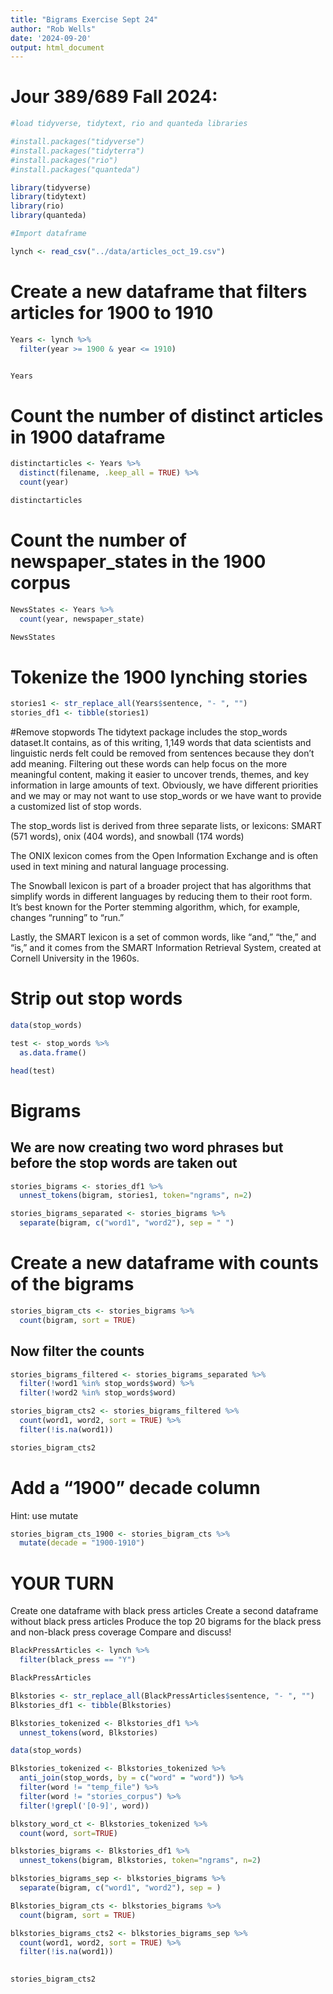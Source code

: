 ```yaml
---
title: "Bigrams Exercise Sept 24"
author: "Rob Wells"
date: '2024-09-20'
output: html_document
---
```


# Jour 389/689 Fall 2024:

```r
#load tidyverse, tidytext, rio and quanteda libraries

#install.packages("tidyverse")
#install.packages("tidyterra")
#install.packages("rio")
#install.packages("quanteda")

library(tidyverse)
library(tidytext)
library(rio)
library(quanteda)

```

```r
#Import dataframe 

lynch <- read_csv("../data/articles_oct_19.csv")

```

# Create a new dataframe that filters articles for 1900 to 1910

```r

Years <- lynch %>% 
  filter(year >= 1900 & year <= 1910)


Years


```

# Count the number of distinct articles in 1900 dataframe

```r

distinctarticles <- Years %>%
  distinct(filename, .keep_all = TRUE) %>% 
  count(year)

distinctarticles

```

# Count the number of newspaper_states in the 1900 corpus

```r

NewsStates <- Years %>%
  count(year, newspaper_state)

NewsStates


```

# Tokenize the 1900 lynching stories

```r

stories1 <- str_replace_all(Years$sentence, "- ", "")
stories_df1 <- tibble(stories1)


```

#Remove stopwords The tidytext package includes the stop_words dataset.It contains, as of this writing, 1,149 words that data scientists and linguistic nerds felt could be removed from sentences because they don't add meaning. Filtering out these words can help focus on the more meaningful content, making it easier to uncover trends, themes, and key information in large amounts of text. Obviously, we have different priorities and we may or may not want to use stop_words or we have want to provide a customized list of stop words.

The stop_words list is derived from three separate lists, or lexicons: SMART (571 words), onix (404 words), and snowball (174 words)

The ONIX lexicon comes from the Open Information Exchange and is often used in text mining and natural language processing.

The Snowball lexicon is part of a broader project that has algorithms that simplify words in different languages by reducing them to their root form. It's best known for the Porter stemming algorithm, which, for example, changes "running" to "run."

Lastly, the SMART lexicon is a set of common words, like "and," "the," and "is," and it comes from the SMART Information Retrieval System, created at Cornell University in the 1960s.

# Strip out stop words

```r

data(stop_words)

test <- stop_words %>% 
  as.data.frame()

head(test)


```

# Bigrams

## We are now creating two word phrases but before the stop words are taken out

```r
stories_bigrams <- stories_df1 %>%
  unnest_tokens(bigram, stories1, token="ngrams", n=2)

stories_bigrams_separated <- stories_bigrams %>%
  separate(bigram, c("word1", "word2"), sep = " ")
```

# Create a new dataframe with counts of the bigrams

```r

stories_bigram_cts <- stories_bigrams %>%
  count(bigram, sort = TRUE)

```

## Now filter the counts

```r

stories_bigrams_filtered <- stories_bigrams_separated %>%
  filter(!word1 %in% stop_words$word) %>%
  filter(!word2 %in% stop_words$word)

stories_bigram_cts2 <- stories_bigrams_filtered %>%
  count(word1, word2, sort = TRUE) %>% 
  filter(!is.na(word1))

stories_bigram_cts2
```

# Add a "1900" decade column

Hint: use mutate

```r
stories_bigram_cts_1900 <- stories_bigram_cts %>% 
  mutate(decade = "1900-1910")

```

# YOUR TURN

Create one dataframe with black press articles Create a second dataframe without black press articles Produce the top 20 bigrams for the black press and non-black press coverage Compare and discuss!

```r

BlackPressArticles <- lynch %>% 
  filter(black_press == "Y")

BlackPressArticles

```


```r

Blkstories <- str_replace_all(BlackPressArticles$sentence, "- ", "")
Blkstories_df1 <- tibble(Blkstories)

```


```r
Blkstories_tokenized <- Blkstories_df1 %>%
  unnest_tokens(word, Blkstories)


```

```r

data(stop_words)

Blkstories_tokenized <- Blkstories_tokenized %>%
  anti_join(stop_words, by = c("word" = "word")) %>%
  filter(word != "temp_file") %>%
  filter(word != "stories_corpus") %>%
  filter(!grepl('[0-9]', word))


```

```r

blkstory_word_ct <- Blkstories_tokenized %>%
  count(word, sort=TRUE)

```


```r

blkstories_bigrams <- Blkstories_df1 %>%
  unnest_tokens(bigram, Blkstories, token="ngrams", n=2)


```

```r

blkstories_bigrams_sep <- blkstories_bigrams %>% 
  separate(bigram, c("word1", "word2"), sep = )


```

```r

Blkstories_bigram_cts <- blkstories_bigrams %>% 
  count(bigram, sort = TRUE)


```


```r

blkstories_bigrams_cts2 <- blkstories_bigrams_sep %>%
  count(word1, word2, sort = TRUE) %>% 
  filter(!is.na(word1))
  

stories_bigram_cts2


```